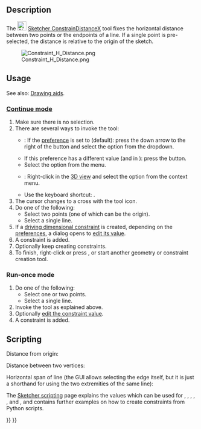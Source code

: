 <languages/>

{{Docnav
|[[Sketcher_Dimension|Dimension]]
|[[Sketcher_ConstrainDistanceY|Vertical distance]]
|[[Sketcher_Workbench|Sketcher]]
|IconL=Sketcher_Dimension.svg‎
|IconR=Sketcher_ConstrainDistanceY.svg
|IconC=Workbench_Sketcher.svg
}}

<div class="mw-translate-fuzzy">
{{GuiCommand/sv
|Name=Sketcher ConstrainDistanceX
|Name/sv=Sketcher ConstrainDistanceX
|Workbenches=[[Sketcher Workbench/sv|Sketcher]]
|MenuLocation=Sketch → Sketcher constraints → Constrain horizontal distance
|Shortcut=Shift + H
|SeeAlso=[[Sketcher_ConstrainDistance/sv|Constraint Length]], [[Sketcher_ConstrainDistanceY/sv|Constraint VerticalDistance]]
}}
</div>

==Description==

The [[Image:Sketcher_ConstrainDistanceX.svg|24px]] [[Sketcher_ConstrainDistanceX|Sketcher ConstrainDistanceX]] tool 
fixes the horizontal distance between two points or the endpoints of a line. If a single point is pre-selected, the distance is relative to the origin of the sketch.

[[File:Constraint_H_Distance.png]]

==Usage==

See also: [[Sketcher_Workbench#Drawing_aids|Drawing aids]].

===[[Sketcher_Workbench#Continue_modes|Continue mode]]===

# Make sure there is no selection.
# There are several ways to invoke the tool:
#* {{Version|1.0}}: If the {{MenuCommand|Dimensioning constraints}} [[Sketcher_Preferences#General|preference]] is set to {{Value|Single tool}} (default): press the down arrow to the right of the {{Button|[[Image:Sketcher_Dimension.svg||x16px]][[Image:Toolbar_flyout_arrow.svg|x16px]]}} button and select the {{MenuCommand|[[Image:Sketcher_ConstrainDistanceX.svg|16px]] Constrain horizontal distance}} option from the dropdown.
#* If this preference has a different value (and in {{VersionMinus|0.21}}): press the {{Button|[[Image:Sketcher_ConstrainDistanceX.svg|16px]] [[Sketcher_ConstrainDistanceX|Constrain horizontal distance]]}} button.
#* Select the {{MenuCommand|Sketch → Sketcher constraints → [[Image:Sketcher_ConstrainDistanceX.svg|16px]] Constrain horizontal distance}} option from the menu.
#* {{Version|1.0}}: Right-click in the [[3D_view|3D view]] and select the {{MenuCommand|Dimension → [[Image:Sketcher_ConstrainDistanceX.svg|16px]] Constrain horizontal distance}} option from the context menu.
#* Use the keyboard shortcut: {{KEY|L}}.
# The cursor changes to a cross with the tool icon.
# Do one of the following:
#* Select two points (one of which can be the origin).
#* Select a single line.
# If a [[Sketcher_ToggleDrivingConstraint|driving dimensional constraint]] is created, depending on the [[Sketcher_Preferences#Display|preferences]], a dialog opens to [[Sketcher_Workbench#Edit_constraints|edit its value]].
# A constraint is added.
# Optionally keep creating constraints.
# To finish, right-click or press {{KEY|Esc}}, or start another geometry or constraint creation tool.

===Run-once mode===

# Do one of the following:
#* Select one or two points.
#* Select a single line.
# Invoke the tool as explained above.
# Optionally [[Sketcher_Workbench#Edit_constraints|edit the constraint value]].
# A constraint is added.

== Scripting ==

Distance from origin:

{{Code|code=Sketch.addConstraint(Sketcher.Constraint('DistanceX', Edge, PointOfEdge, -1, 1, App.Units.Quantity('123.0 mm')))}}

Distance between two vertices:

{{Code|code=Sketch.addConstraint(Sketcher.Constraint('DistanceX', Edge1, PointOfEdge1, Edge2, PointOfEdge2, App.Units.Quantity('123.0 mm')))}}

Horizontal span of line (the GUI allows selecting the edge itself, but it is just a shorthand for using the two extremities of the same line):

{{Code|code=Sketch.addConstraint(Sketcher.Constraint('DistanceX', Line, 1, Line, 2, App.Units.Quantity('123.0 mm')))}}

The [[Sketcher_scripting|Sketcher scripting]] page explains the values which can be used for {{incode|Edge}}, {{incode|Edge1}}, {{incode|Edge2}}, {{incode|PointOfEdge}}, {{incode| PointOfEdge1}}, {{incode| PointOfEdge2}} and {{incode|Line}}, and contains further examples on how to create constraints from Python scripts.


{{Docnav
|[[Sketcher_Dimension|Dimension]]
|[[Sketcher_ConstrainDistanceY|Vertical distance]]
|[[Sketcher_Workbench|Sketcher]]
|IconL=Sketcher_Dimension.svg‎
|IconR=Sketcher_ConstrainDistanceY.svg
|IconC=Workbench_Sketcher.svg
}}

{{Sketcher_Tools_navi{{#translation:}}}}
{{Userdocnavi{{#translation:}}}}